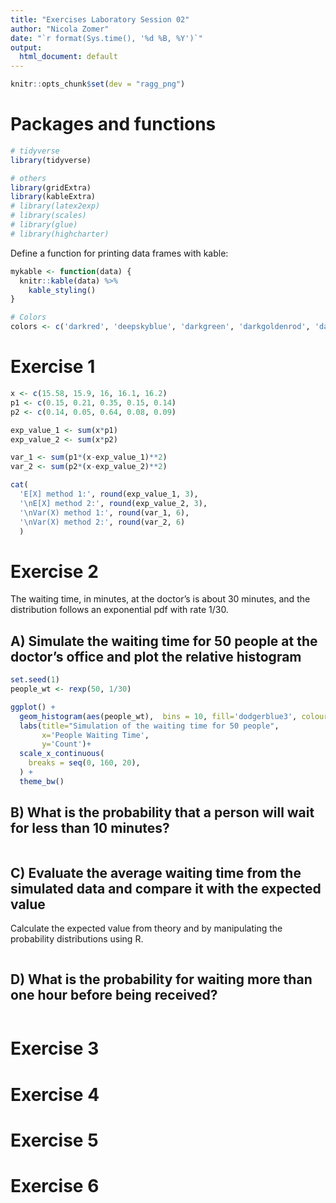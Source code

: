 ```yaml
---
title: "Exercises Laboratory Session 02"
author: "Nicola Zomer"
date: "`r format(Sys.time(), '%d %B, %Y')`"
output:
  html_document: default
---
```


```r
knitr::opts_chunk$set(dev = "ragg_png")

```

# Packages and functions

```r
# tidyverse
library(tidyverse)

# others
library(gridExtra)
library(kableExtra)
# library(latex2exp)
# library(scales)
# library(glue)
# library(highcharter)

```

Define a function for printing data frames with kable:

```r

mykable <- function(data) {
  knitr::kable(data) %>% 
    kable_styling()
}

# Colors
colors <- c('darkred', 'deepskyblue', 'darkgreen', 'darkgoldenrod', 'darkblue')

```




# Exercise 1
```r

x <- c(15.58, 15.9, 16, 16.1, 16.2)
p1 <- c(0.15, 0.21, 0.35, 0.15, 0.14)
p2 <- c(0.14, 0.05, 0.64, 0.08, 0.09)

exp_value_1 <- sum(x*p1)
exp_value_2 <- sum(x*p2)

var_1 <- sum(p1*(x-exp_value_1)**2)
var_2 <- sum(p2*(x-exp_value_2)**2)

cat(
  'E[X] method 1:', round(exp_value_1, 3), 
  '\nE[X] method 2:', round(exp_value_2, 3), 
  '\nVar(X) method 1:', round(var_1, 6), 
  '\nVar(X) method 2:', round(var_2, 6)
  )


```

# Exercise 2
The waiting time, in minutes, at the doctor's is about 30 minutes, and the distribution follows an exponential pdf with rate 1/30.

## A) Simulate the waiting time for 50 people at the doctor's office and plot the relative histogram

```r

set.seed(1) 
people_wt <- rexp(50, 1/30)

ggplot() + 
  geom_histogram(aes(people_wt),  bins = 10, fill='dodgerblue3', colour="black") +
  labs(title="Simulation of the waiting time for 50 people", 
       x='People Waiting Time',
       y='Count')+
  scale_x_continuous(
    breaks = seq(0, 160, 20),
  ) + 
  theme_bw()

```

## B) What is the probability that a person will wait for less than 10 minutes?

```r

```


## C) Evaluate the average waiting time from the simulated data and compare it with the expected value 
Calculate the expected value from theory and by manipulating the probability distributions using R.

```r

```


## D) What is the probability for waiting more than one hour before being received?

```r

```



# Exercise 3

# Exercise 4

# Exercise 5

# Exercise 6


